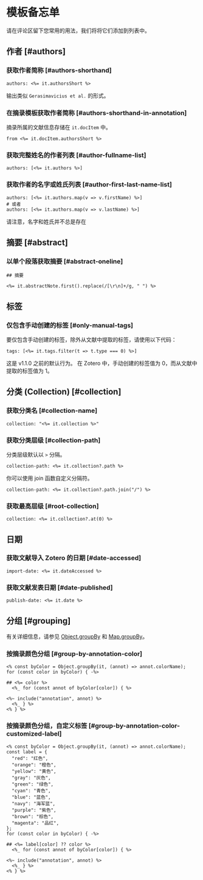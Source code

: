 
# 模板备忘单

请在评论区留下您常用的用法，我们将将它们添加到列表中。

## 作者 [#authors]

### 获取作者简称 [#authors-shorthand]

```ejs filename="Note Properties" copy
authors: <%= it.authorsShort %>
```

输出类似 `Gerasimavicius et al.` 的形式。

### 在摘录模板获取作者简称 [#authors-shorthand-in-annotation]

摘录所属的文献信息存储在 `it.docItem` 中。

```ejs filename="Note Annotation" copy
from <%= it.docItem.authorsShort %>
```

### 获取完整姓名的作者列表 [#author-fullname-list]

```ejs filename="Note Properties" copy
authors: [<%= it.authors %>]
```

### 获取作者的名字或姓氏列表 [#author-first-last-name-list]

```ejs filename="Note Properties" copy
authors: [<%= it.authors.map(v => v.firstName) %>]
# 或者
authors: [<%= it.authors.map(v => v.lastName) %>]
```

<Callout>
请注意，名字和姓氏并不总是存在
</Callout>

## 摘要 [#abstract]

### 以单个段落获取摘要 [#abstract-oneline]

```ejs filename="Note Content" copy
## 摘要

<%= it.abstractNote.first().replace(/[\r\n]+/g, " ") %>
```

## 标签

### 仅包含手动创建的标签 [#only-manual-tags]

要仅包含手动创建的标签，除外从文献中提取的标签，请使用以下代码：

```ejs filename="Note Properties" copy
tags: [<%= it.tags.filter(t => t.type === 0) %>]
```

<Callout type="info">
这是 v1.1.0 之前的默认行为。
</Callout>

<Callout>
在 Zotero 中，手动创建的标签值为 0，而从文献中提取的标签值为 1。
</Callout>

## 分类 (Collection) [#collection]

### 获取分类名 [#collection-name]

```ejs filename="Note Properties" copy
collection: "<%= it.collection %>"
```

### 获取分类层级 [#collection-path]

分类层级默认以 ` > ` 分隔。

```ejs filename="Note Properties" copy
collection-path: <%= it.collection?.path %>
```

你可以使用 join 函数自定义分隔符。

```ejs filename="Note Properties" copy
collection-path: <%= it.collection?.path.join("/") %>
```

### 获取最高层级 [#root-collection]

```ejs filename="Note Properties" copy
collection: <%= it.collection?.at(0) %>
```

## 日期

### 获取文献导入 Zotero 的日期 [#date-accessed]

```ejs filename="Note Properties" copy
import-date: <%= it.dateAccessed %>
```

### 获取文献发表日期 [#date-published]

```ejs filename="Note Properties" copy
publish-date: <%= it.date %>
```

## 分组 [#grouping]

有关详细信息，请参见 [Object.groupBy](https://developer.mozilla.org/en-US/docs/Web/JavaScript/Reference/Global_Objects/Object/groupBy) 和 [Map.groupBy](https://developer.mozilla.org/en-US/docs/Web/JavaScript/Reference/Global_Objects/Map/groupBy)。

### 按摘录颜色分组 [#group-by-annotation-color]

```ejs filename="Note Annotations" copy
<% const byColor = Object.groupBy(it, (annot) => annot.colorName); 
for (const color in byColor) { -%>

## <%= color %>
  <%_ for (const annot of byColor[color]) { %>

<%~ include("annotation", annot) %>
  <%_ } %>
<% } %>
```

### 按摘录颜色分组，自定义标签 [#group-by-annotation-color-customized-label]

```ejs filename="Note Annotations" copy
<% const byColor = Object.groupBy(it, (annot) => annot.colorName);
const label = {
  "red": "红色",
  "orange": "橙色",
  "yellow": "黄色",
  "gray": "灰色",
  "green": "绿色",
  "cyan": "青色",
  "blue": "蓝色",
  "navy": "海军蓝",
  "purple": "紫色",
  "brown": "棕色",
  "magenta": "品红",
};
for (const color in byColor) { -%>

## <%= label[color] ?? color %>
  <%_ for (const annot of byColor[color]) { %>

<%~ include("annotation", annot) %>
  <%_ } %>
<% } %>
```